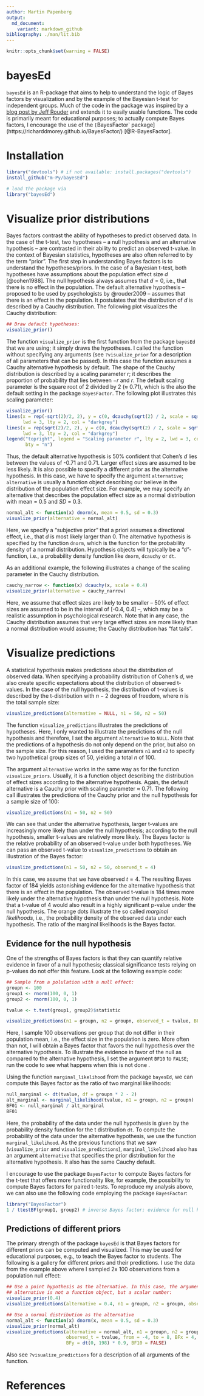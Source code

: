 ```yaml
---
author: Martin Papenberg
output: 
  md_document:
    variant: markdown_github
bibliography: ./man/lit.bib
---
```


```r
knitr::opts_chunk$set(warning = FALSE)
```

# bayesEd

`bayesEd` is an R-package that aims to help to understand the logic of
Bayes factors by visualization and by the example of the Bayesian t-test
for independent groups. Much of the code in the package was inspired by
a [blog post by Jeff Rouder](https://psyarxiv.com/nvsm5/)
and extends it to easily usable functions. The code is primarily meant
for educational purposes; to actually compute Bayes factors, I encourage
the use of the `[`BayesFactor` package](https://richarddmorey.github.io/BayesFactor/)
[@R-BayesFactor].

# Installation

```R
library("devtools") # if not available: install.packages("devtools")
install_github("m-Py/bayesEd")
```

```r
# load the package via 
library("bayesEd")
```

# Visualize prior distributions

Bayes factors contrast the ability of hypotheses to predict observed
data. In the case of the t-test, two hypotheses -- a null hypothesis and
an alternative hypothesis -- are contrasted in their ability to predict
an observed t-value. In the context of Bayesian statistics, hypotheses
are also often referred to by the term "prior". The first step in
understanding Bayes factors is to understand the hypotheses/priors. In
the case of a Bayesian t-test, both hypotheses have assumptions about
the population effect size $d$ [@cohen1988]. The null hypothesis always
assumes that $d = 0$, i.e., that there is no effect in the
population. The default alternative hypothesis -- proposed to be used by
psychologists by @rouder2009 -- assumes that there is an effect in the
population. It postulates that the distribution of $d$ is described by a
Cauchy distribution. The following plot visualizes the Cauchy
distribution:

```r
## Draw default hypotheses:
visualize_prior()
```

The function `visualize_prior` is the first function from the package
`bayesEd` that we are using; it simply draws the hypotheses. I called
the function without specifying any arguments (see `?visualize_prior`
for a description of all parameters that can be passed). In this case
the function assumes a Cauchy alternative hypothesis by default. The
shape of the Cauchy distribution is described by a scaling parameter
$r$; it describes the proportion of probability that lies between $-r$
and $r$. The default scaling parameter is the square root of 2 divided
by 2 (≈ 0.71), which is the also the default setting in the package
`BayesFactor`.  The following plot illustrates this scaling parameter:

```r
visualize_prior()
lines(x = rep(-sqrt(2)/2, 2), y = c(0, dcauchy(sqrt(2) / 2, scale = sqrt(2)/2)),
      lwd = 3, lty = 2, col = "darkgrey")
lines(x = rep(sqrt(2)/2, 2), y = c(0, dcauchy(sqrt(2) / 2, scale = sqrt(2)/2)),
      lwd = 3, lty = 2, col = "darkgrey")
legend("topright", legend = "Scaling parameter r", lty = 2, lwd = 3, col = "darkgrey",
       bty = "n")
```

Thus, the default alternative hypothesis is 50% confident that Cohen's
$d$ lies between the values of -0.71 and 0.71. Larger effect sizes are
assumed to be less likely. It is also possible to specify a different
prior as the alternative hypothesis. In this case, we have to specify
the argument `alternative`; `alternative` is usually a function object
describing our believe in the distribution of the population effect
size. For example, we may specify an alternative that describes the
population effect size as a normal distribution with mean = 0.5 and *SD*
= 0.3.

```r
normal_alt <- function(x) dnorm(x, mean = 0.5, sd = 0.3)
visualize_prior(alternative = normal_alt)
```

Here, we specify a "subjective prior" that a priori assumes a
directional effect, i.e., that $d$ is most likely larger than 0. The
alternative hypothesis is specified by the function `dnorm`, which is
the function for the probability density of a normal
distribution. Hypothesis objects will typically be a "d"-function, i.e.,
a probability density function like `dnorm`, `dcauchy` or `dt`.

As an additional example, the following illustrates a change of the
scaling parameter in the Cauchy distribution. 

```r
cauchy_narrow <- function(x) dcauchy(x, scale = 0.4)
visualize_prior(alternative = cauchy_narrow)
```

Here, we assume that effect sizes are likely to be smaller -- 50% of
effect sizes are assumed to be in the interval of [-0.4, 0.4] --, which
may be a realistic assumption in psychological research. Note that in
any case, the Cauchy distribution assumes that very large effect sizes
are more likely than a normal distribution would assume; the Cauchy
distribution has "fat tails".

# Visualize predictions

A statistical hypothesis makes predictions about the distribution of
observed data. When specifying a probability distribution of Cohen's
$d$, we also create specific expectations about the distribution of
observed t-values. In the case of the null hypothesis, the distribution
of t-values is described by the t-distribution with $n - 2$ degrees of
freedom, where $n$ is the total sample size:

```r
visualize_predictions(alternative = NULL, n1 = 50, n2 = 50)
```

The function `visualize_predictions` illustrates the predictions of
hypotheses. Here, I only wanted to illustrate the predictions of the
null hypothesis and therefore, I set the argument `alternative` to
`NULL`. Note that the predictions of a hypothesis do not only depend on
the prior, but also on the sample size. For this reason, I used the
parameters `n1` and `n2` to specify two hypothetical group sizes of 50,
yielding a total $n$ of 100.

The argument `alternative` works in the same way as for the function
`visualize_priors`. Usually, it is a function object describing the
distribution of effect sizes according to the alternative
hypothesis. Again, the default alternative is a Cauchy prior with
scaling parameter ≈ 0.71. The following call illustrates the predictions
of the Cauchy prior and the null hypothesis for a sample size of 100:

```r
visualize_predictions(n1 = 50, n2 = 50)
```

We can see that under the alternative hypothesis, larger t-values are
increasingly more likely than under the null hypothesis; according to
the null hypothesis, smaller t-values are relatively more likely. The
Bayes factor is the relative probability of an observed t-value under
both hypotheses. We can pass an observed t-value to
`visualize_predictions` to obtain an illustration of the Bayes factor:

```r
visualize_predictions(n1 = 50, n2 = 50, observed_t = 4)
```

In this case, we assume that we have observed $t = 4$. The resulting
Bayes factor of 184 yields astonishing evidence for the alternative
hypothesis that there is an effect in the population. The observed
t-value is 184 times more likely under the alternative hypothesis than
under the null hypothesis. Note that a t-value of 4 would also result in
a highly significant p-value under the null hypothesis. The orange dots
illustrate the so called *marginal likelihoods*, i.e., the probability
density of the observed data under each hypothesis. The ratio of the
marginal likelihoods is the Bayes factor.

## Evidence for the null hypothesis

One of the strengths of Bayes factors is that they can quantify relative
evidence in favor of a null hypothesis; classical significance tests
relying on p-values do not offer this feature. Look at the following
example code:

```r

## Sample from a polulation with a null effect:
groupn <- 100
group1 <- rnorm(100, 0, 1)
group2 <- rnorm(100, 0, 1)

tvalue <- t.test(group1, group2)$statistic

visualize_predictions(n1 = groupn, n2 = groupn, observed_t = tvalue, BF10 = FALSE)

```

Here, I sample 100 observations per group that do not differ in their
population mean, i.e., the effect size in the population is zero. More
often than not, I will obtain a Bayes factor that favors the null
hypothesis over the alternative hypothesis. To illustrate the evidence
in favor of the null as compared to the alternative hypothesis, I set
the argument `BF10` to `FALSE`; run the code to see what happens when
this is not done .


Using the function `marginal_likelihood` from the package `bayesEd`, we
can compute this Bayes factor as the ratio of two marginal likelihoods:

```r
null_marginal <- dt(tvalue, df = groupn * 2 - 2)
alt_marginal <- marginal_likelihood(tvalue, n1 = groupn, n2 = groupn)
BF01 <- null_marginal / alt_marginal
BF01
```

Here, the probability of the data under the null hypothesis is given by
the probability density function for the t distribution `dt`. To compute
the probability of the data under the alternative hypothesis, we use the
function `marginal_likelihood`. As the previous functions that we saw
(`visualize_prior` and `visualize_predictions`), `marginal_likelihood`
also has an argument `alternative` that specifies the prior distribution
for the alternative hypothesis. It also has the same Cauchy default.

I encourage to use the package `BayesFactor` to compute Bayes factors
for the t-test that offers more functionality like, for example, the
possibility to compute Bayes factors for paired t-tests. To reproduce my
analysis above, we can also use the following code employing the package
`BayesFactor`:

```r
library("BayesFactor")
1 / ttestBF(group1, group2) # inverse Bayes factor; evidence for null hypothesis
```

## Predictions of different priors

The primary strength of the package `bayesEd` is that Bayes factors for
different priors can be computed and visualized. This may be used for
educational purposes, e.g., to teach the Bayes factor to students. The
following is a gallery for different priors and their predictions. I use
the data from the example above where I sampled 2x 100 observations from
a population null effect:

```r
## Use a point hypothesis as the alternative. In this case, the argument
## alternative is not a function object, but a scalar number:
visualize_prior(0.4)
visualize_predictions(alternative = 0.4, n1 = groupn, n2 = groupn, observed_t = tvalue)

## Use a normal distribution as the alternative
normal_alt <- function(x) dnorm(x, mean = 0.5, sd = 0.3)
visualize_prior(normal_alt)
visualize_predictions(alternative = normal_alt, n1 = groupn, n2 = groupn,
                      observed_t = tvalue, from = -4, to = 8, BFx = 4,
                      BFy = dt(0, 198) * 0.9, BF10 = FALSE)
```

Also see `?visualize_predictions` for a description of all arguments of
the function.

# References
